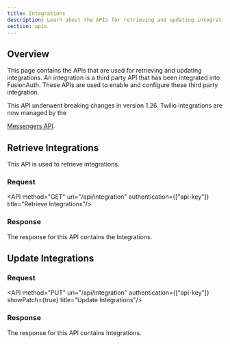 ```yaml
---
title: Integrations
description: Learn about the APIs for retrieving and updating integrations.
section: apis
---
```


## Overview

This page contains the APIs that are used for retrieving and updating integrations. An integration is a third party API that has been integrated into FusionAuth. These APIs are used to enable and configure these third party integration.

<Aside type="caution">
This API underwent breaking changes in version 1.26. Twilio integrations are now managed by the

[Messengers API](/docs/apis/messengers/).
</Aside>

## Retrieve Integrations

This API is used to retrieve integrations.

### Request

<API method="GET" uri="/api/integration" authentication={["api-key"]} title="Retrieve Integrations"/>

### Response

The response for this API contains the Integrations.

<StandardGetResponseCodes no_errors never_missing />

<IntegrationResponseBody />

## Update Integrations

<GenericUpdateExplanationFragment extra_id_verbiage="No Id is required to update this object." capitalized_object_name="Integration" />

### Request

<API method="PUT" uri="/api/integration" authentication={["api-key"]} showPatch={true} title="Update Integrations"/>

<IntegrationRequestBody />

### Response

The response for this API contains Integrations.

<StandardPostResponseCodes />

<IntegrationResponseBody />
